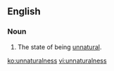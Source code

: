 ==English==

===Noun===
{{en-noun|~|es}}

# The state of being [[unnatural]].

[[ko:unnaturalness]]
[[vi:unnaturalness]]